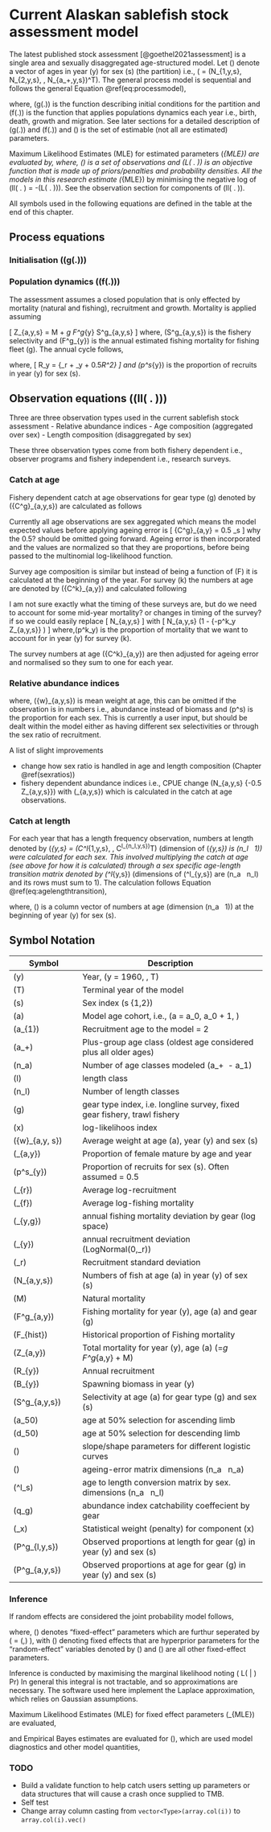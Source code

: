 # Current Alaskan sablefish stock assessment model {#modeldescription}
The latest published stock assessment [@goethel2021assessment] is a single area and sexually disaggregated age-structured model. Let \(\boldsymbol{N_{y,s}}\) denote a vector of ages in year \(y\) for sex \(s\) (the partition) i.e., \(\boldsymbol{N_{y,s}} = (N_{1,y,s}, N_{2,y,s}, \dots, N_{a_+,y,s})^T\). The general process model is sequential and follows the general Equation \@ref(eq:processmodel),

\begin{equation} 
  \boldsymbol{N_{y,s}} = 
  \begin{cases}
  g\left(\boldsymbol{\theta}\right), & y = 1959 \text{ Initial model year}\\
  f\left(\boldsymbol{N_{y-1,s}}|\boldsymbol{\theta}\right), & y > 1959 \\
  \end{cases}
  (\#eq:processmodel)
\end{equation} 
where, \(g(.)\) is the function describing initial conditions for the partition and \(f(.)\) is the function that applies populations dynamics each year i.e., birth, death, growth and migration. See later sections for a detailed description of \(g(.)\) and \(f(.)\) and \(\boldsymbol{\theta}\) is the set of estimable (not all are estimated) parameters.


Maximum Likelihood Estimates (MLE) for estimated parameters \(\widehat{\boldsymbol{\theta}}_{MLE}\) are evaluated by,
\begin{equation}
	\widehat{\boldsymbol{\theta}}_{MLE} = \underset{\boldsymbol{\theta}}{\arg\max} \left( L\left(\boldsymbol{\theta} | \boldsymbol{y^{obs}}\right) \right)
	  (\#eq:observationmodel)
\end{equation}
where, \(\boldsymbol{y^{obs}}\) is a set of observations and \(L\left( . \right)\) is an objective function that is made up of priors/penalties and probability densities. All the models in this research estimate \(\widehat{\boldsymbol{\theta}}_{MLE}\) by minimising the negative log of \(ll\left( . \right) = -\log(L\left( . \right))\). See the observation section for components of \(ll\left( . \right)\).


All symbols used in the following equations are defined in the table at the end of this chapter.

## Process equations {-}

### Initialisation \left(\(g\left(.\right)\)\right) {-}
\begin{align*}
N_{a,1,s} = 
\begin{cases}
R_1, & a = a_1\\
\exp\bigg( \mu_r + \tau_{a_1 - a + 1}\bigg) \exp-\bigg( a - a_1\bigg) \bigg( M + F_{hist} * \mu_{LL} * S^{LL}_{a,1}\bigg), & a_0 < a < a_+\\
\exp( \mu_r) \exp-( a - 1) ( M + F_{hist} * \mu_{LL} * S^{LL}_{a - 1,1})(1 - \exp( M + F_{hist} * \mu_{LL} * S^{LL}_{a - 1,1}))^{-1}, &  a = a_+
\end{cases}
\end{align*}

### Population dynamics \left(\(f\left(.\right)\)\right) {-}
The assessment assumes a closed population that is only effected by mortality (natural and fishing), recruitment and growth. Mortality is applied assuming 

\[
Z_{a,y,s} = M + \sum_g F^g_{y} S^g_{a,y,s}
\]
where, \(S^g_{a,y,s}\) is the fishery selectivity and \(F^g_{y}\) is the annual estimated fishing mortality for fishing fleet \(g\). The annual cycle follows,


\begin{align*}
N_{a,y,s} = 
\begin{cases}
p^s_{y} R_y, & a = a_1\\
N_{a - 1,y - 1,s} \times 
\exp\bigg( -Z_{a - 1,y - 1,s} \bigg), & a_0 < a < a_+\\
\exp\bigg( -Z_{a - 1,y - 1,s} \bigg) + \exp\bigg( -Z_{a,y - 1,s} \bigg), &  a = a_+
\end{cases}
\end{align*}
where,
\[
R_y = \exp\{\mu_r + \tau_y + 0.5\sigma_R^2\}
\]
and \(p^s_{y}\) is the proportion of recruits in year \(y\) for sex \(s\).


## Observation equations (\(ll\left( . \right)\)) {-}
Three are three observation types used in the current sablefish stock assessment
- Relative abundance indices
- Age composition (aggregated over sex)
- Length composition (disaggregated by sex)

These three observation types come from both fishery dependent i.e., observer programs and fishery independent i.e., research surveys.


### Catch at age {-}
Fishery dependent catch at age observations for gear type \(g\) denoted by \({C^g}_{a,y,s}\) are calculated as follows

\begin{equation} 
  {C^g}_{a,y,s} = \frac{F^g_{a,y,s}}{Z_{a,y,s}}   N_{a,y,s} \left(1 - S_{a,y,s} \right)
  (\#eq:catchatage)
\end{equation} 
Currently all age observations are sex aggregated which means the model expected values before applying ageing error is
\[
  {C^g}_{a,y} = 0.5 \sum_s \frac{{C^g}_{a,y,s}}{\sum_a{C^g}_{a,y,s}}
\]
why the 0.5? should be omitted going forward. Ageing error is then incorporated and the values are normalized so that they are proportions, before being passed to the multinomial log-likelihood function.



Survey age composition is similar but instead of being a function of \(F\) it is calculated at the beginning of the year. For survey \(k\) the numbers at age are denoted by \({C^k}_{a,y}\) and calculated following
\begin{equation} 
  {C^k}_{a,y} = \sum_s p^s N_{a,y,s} S^k_{y,a,s}
  (\#eq:surveyage)
\end{equation} 

I am not sure exactly what the timing of these surveys are, but do we need to account for some mid-year mortality? or changes in timing of the survey? if so we could easily replace 
\[
N_{a,y,s}
\]
with
\[
N_{a,y,s} \left(1 - \exp\{-p^k_y Z_{a,y,s}\} \right)
\]
where,\(p^k_y\) is the proportion of mortality that we want to account for in year \(y\) for survey \(k\).

The survey numbers at age \({C^k}_{a,y}\) are then adjusted for ageing error and normalised so they sum to one for each year.


### Relative abundance indices {-}
\begin{equation} 
  \widehat{I}^g_{y} = \sum_s\sum_a p^s N_{a,y,s} \exp \{-0.5 Z_{a,y,s}\} S^g_{y,a,s} \bar{w}_{a,y,s}
  (\#eq:relativeindex)
\end{equation} 
where, \(\bar{w}_{a,y,s}\) is mean weight at age, this can be omitted if the observation is in numbers i.e., abundance instead of biomass and \(p^s\) is the proportion for each sex. This is currently a user input, but should be dealt within the model either as having different sex selectivities or through the sex ratio of recruitment.

A list of slight improvements

- change how sex ratio is handled in age and length composition (Chapter \@ref(sexratios))
- fishery dependent abundance indices i.e., CPUE change \(N_{a,y,s} \exp \{-0.5 Z_{a,y,s}\}\) with \(\boldsymbol{C^g}_{a,y,s}\) which is calculated in the catch at age observations.

### Catch at length {-}

For each year that has a length frequency observation, numbers at length denoted by \(\boldsymbol{C^l}_{y,s} = (C^l_{1,y,s}, \dots, C^l_{n_l,y,s})^T\) (dimension of \(\boldsymbol{C^l}_{y,s}\) is \(n_l \ \times \ 1\)) were calculated for each sex. This involved multiplying the catch at age (see above for how it is calculated) through a sex specific age-length transition matrix denoted by \(\boldsymbol{A}^l_{y,s}\) (dimensions of \(\boldsymbol{A}^l_{y,s}\) are \(n_a \ \times \ n_l\) and its rows must sum to 1). The calculation follows Equation \@ref(eq:agelengthtransition),

\begin{equation} 
  \boldsymbol{C^l}_{y,s} =  \left(\boldsymbol{A}^l_{y,s} \right)^T \ \times \ \boldsymbol{C_{y,s}}
  (\#eq:agelengthtransition)
\end{equation} 
where, \(\boldsymbol{C_{y,s}}\) is a column vector of numbers at age (dimension \(n_a \ \times \ 1\)) at the beginning of year \(y\) for sex \(s\).



<!-- ### Determining selectivities for fisheries and surveys {-} -->
<!-- The ADMB model has a hard coded number of selectivities. Some of them relate to changes in the fishery and so represent time-varying blocks. We want to spell these out and simplify for the TMB model. There are nine selectivities labelled `fish1`, `fish2`, `fish3`, `fish4`, `fish5`, `srv1`, `srv2` and `srv10`. -->


<!-- +----------------------------+-----------------------------------------------------------------------------+ -->
<!-- | label                      | Selectivity description                             -->
<!-- +============================+=============================================================================+ -->
<!-- | `fish1`                    | fixed gear selectivity from 1960-1994 -->
<!-- +----------------------------+-----------------------------------------------------------------------------+ -->
<!-- | `fish2`                    | Not sure if this is used, maybe this is used for `srv6`? -->
<!-- +----------------------------+-----------------------------------------------------------------------------+ -->
<!-- | `fish3`                    | Trawl selectivity from 1960 - \(T\) -->
<!-- +----------------------------+-----------------------------------------------------------------------------+ -->
<!-- | `fish4`                    | fixed gear selectivity from 1995 -\( \ IFQ_y\) (\(IFQ_y\) can = \(T\) -->
<!-- +----------------------------+-----------------------------------------------------------------------------+ -->
<!-- | `fish5`                    | fixed gear selectivity from \(IFQ_y \ - \ T\) if there is post IFQ block -->
<!-- +----------------------------+-----------------------------------------------------------------------------+ -->
<!-- | `srv1`                     | Domestic Longline survey selectivity -->
<!-- +----------------------------+-----------------------------------------------------------------------------+ -->
<!-- | `srv2`                     | Japanese Longline survey selectivity -->
<!-- +----------------------------+-----------------------------------------------------------------------------+ -->

<!-- ### Observations for fisheries and surveys {-} -->

<!-- +----------------------------+-----------------------------------------------------------------------------+ -->
<!-- | label                      | Relative Abundance description                             -->
<!-- +============================+=============================================================================+ -->
<!-- | `srv1`                     | Biomass domestic longline survey uses both `srv1_sel` and `srv10_sel` -->
<!-- +----------------------------+-----------------------------------------------------------------------------+ -->
<!-- | `srv3`                     | Abundance domestic longline survey uses both `srv1_sel` and `srv10_sel` -->
<!-- +----------------------------+-----------------------------------------------------------------------------+ -->
<!-- | `srv2`                     | Biomass survey uses both `srv2_sel` and `srv9_sel` -->
<!-- +----------------------------+-----------------------------------------------------------------------------+ -->
<!-- | `srv4`                     | Abundance survey uses both `srv2_sel` and `srv9_sel` -->
<!-- +----------------------------+-----------------------------------------------------------------------------+ -->
<!-- | `srv5`                     | fixed gear fishery CPUE `fish1_sel`, `fish4_sel`, `fish5_sel` -->
<!-- +----------------------------+-----------------------------------------------------------------------------+ -->
<!-- | `srv6`                     | Japanese LL fishery CPUE -->
<!-- +----------------------------+-----------------------------------------------------------------------------+ -->
<!-- | `srv7`                     | NMFS bottom trawl survey (currently GOA only; fit in model) -->
<!-- +----------------------------+-----------------------------------------------------------------------------+ -->



<!-- +----------------------------+-----------------------------------------------------------------------------+ -->
<!-- | label                      | Composition description                             -->
<!-- +============================+=============================================================================+ -->
<!-- | `ac_fish1`                 | fixed gear Fishery Age Comp (sex aggregated) -->
<!-- +----------------------------+-----------------------------------------------------------------------------+ -->
<!-- | `sc_fish1`                 | fixed gear Fishery LF (sex dis-aggregrated) -->
<!-- +----------------------------+-----------------------------------------------------------------------------+ -->
<!-- | `sc_fish3`                 | Trawl Fishery LF (sex disaggregrated) -->
<!-- +----------------------------+-----------------------------------------------------------------------------+ -->
<!-- | `sc_fish2`                 | LF for japaneses Longline fishery (sex aggregrated) (basically a survey now) -->
<!-- +----------------------------+-----------------------------------------------------------------------------+ -->
<!-- | `sc_fish4`                 | LF for japaneses Longline fishery (sex aggregrated) (basically a survey now) -->
<!-- +----------------------------+-----------------------------------------------------------------------------+ -->
<!-- | `fish_size`                | LF From japaneses trawl survey? (sex aggregrated) -->
<!-- +----------------------------+-----------------------------------------------------------------------------+ -->
<!-- | `ac_srv1`                  | Domestic Longline Survey AF (sex aggregated) -->
<!-- +----------------------------+-----------------------------------------------------------------------------+ -->
<!-- | `sc_srv1`                  | Domestic Longline Survey LF (sex disaggregrated) -->
<!-- +----------------------------+-----------------------------------------------------------------------------+ -->
<!-- | `ac_srv2`                  | Japanese Longline Survey AF (sex aggregated) -->
<!-- +----------------------------+-----------------------------------------------------------------------------+ -->
<!-- | `sc_srv2`                  | Japanese Longline Survey LF (sex disaggregrated) -->
<!-- +----------------------------+-----------------------------------------------------------------------------+ -->
<!-- | `ac_srv7`                  | NMFS bottom trawl survey AF (sex aggregated) -->
<!-- +----------------------------+-----------------------------------------------------------------------------+ -->
<!-- | `sc_srv7`                  | NMFS bottom trawl survey LF (sex disaggregrated) -->
<!-- +----------------------------+-----------------------------------------------------------------------------+ -->

## Symbol Notation {-}
+----------------------------+-----------------------------------------------------------------------------+
| Symbol                     | Description                            
+============================+=============================================================================+
| \(y\)                      | Year, \(y = 1960, \dots, T\) 
+----------------------------+-----------------------------------------------------------------------------+
| \(T\)                      | Terminal year of the model
+----------------------------+-----------------------------------------------------------------------------+
| \(s\)                      | Sex index \(s \in \{1,2\}\)
+----------------------------+-----------------------------------------------------------------------------+
| \(a\)                      | Model age cohort, i.e., \(a = a_0, a_0 + 1, \dots\)
+----------------------------+-----------------------------------------------------------------------------+
| \(a_{1}\)                  | Recruitment age to the model = 2 
+----------------------------+-----------------------------------------------------------------------------+
| \(a_+\)                    | Plus-group age class (oldest age considered plus all older ages)
+----------------------------+-----------------------------------------------------------------------------+
| \(n_a\)                    | Number of age classes modeled \(a_+ \ - a_1\)
+----------------------------+-----------------------------------------------------------------------------+
| \(l\)                      | length class
+----------------------------+-----------------------------------------------------------------------------+
| \(n_l\)                    | Number of length classes
+----------------------------+-----------------------------------------------------------------------------+
| \(g\)                      | gear type index, i.e. longline survey, fixed gear fishery, trawl fishery
+----------------------------+-----------------------------------------------------------------------------+
| \(x\)                      | log-likelihoos index
+----------------------------+-----------------------------------------------------------------------------+
| \(\bar{w}_{a,y, s}\)       | Average weight at age \(a\), year \(y\) and sex \(s\)
+----------------------------+-----------------------------------------------------------------------------+
| \(\phi_{a,y}\)             | Proportion of female mature by age and year
+----------------------------+-----------------------------------------------------------------------------+
| \(p^s_{y}\)                | Proportion of recruits for sex \(s\). Often assumed = 0.5
+----------------------------+-----------------------------------------------------------------------------+
| \(\ln \mu_{r}\)            | Average log-recruitment
+----------------------------+-----------------------------------------------------------------------------+
| \(\ln \mu_{f}\)            | Average log-fishing mortality
+----------------------------+-----------------------------------------------------------------------------+
| \(\phi_{y,g}\)             | annual fishing mortality deviation by gear (log space)
+----------------------------+-----------------------------------------------------------------------------+
| \(\tau_{y}\)               | annual recruitment deviation \(\sim LogNormal\left(0,\sigma_r\right)\)
+----------------------------+-----------------------------------------------------------------------------+
| \(\sigma_r\)               | Recruitment standard deviation
+----------------------------+-----------------------------------------------------------------------------+
| \(N_{a,y,s}\)              | Numbers of fish at age \(a\) in year \(y\) of sex \(s\)
+----------------------------+-----------------------------------------------------------------------------+
| \(M\)                      | Natural mortality
+----------------------------+-----------------------------------------------------------------------------+
| \(F^g_{a,y}\)              | Fishing mortality for year \(y\), age \(a\) and gear \(g\)
+----------------------------+-----------------------------------------------------------------------------+
| \(F_{hist}\)               | Historical proportion of Fishing mortality 
+----------------------------+-----------------------------------------------------------------------------+
| \(Z_{a,y}\)                | Total mortality for year \(y\), age \(a\) \(=\sum\limits_g F^g_{a,y} + M\)
+----------------------------+-----------------------------------------------------------------------------+
| \(R_{y}\)                  | Annual recruitment
+----------------------------+-----------------------------------------------------------------------------+
| \(B_{y}\)                  | Spawning biomass in year \(y\)
+----------------------------+-----------------------------------------------------------------------------+
| \(S^g_{a,y,s}\)            | Selectivity at age \(a\) for gear type \(g\) and sex \(s\)
+----------------------------+-----------------------------------------------------------------------------+
| \(a_50\)                   | age at 50\% selection for ascending limb 
+----------------------------+-----------------------------------------------------------------------------+
| \(d_50\)                   | age at 50\% selection for descending limb 
+----------------------------+-----------------------------------------------------------------------------+
| \(\delta\)                 | slope/shape parameters for different logistic curves
+----------------------------+-----------------------------------------------------------------------------+
| \(\boldsymbol{A}\)         | ageing-error matrix dimensions \(n_a \ \times \ n_a\)
+----------------------------+-----------------------------------------------------------------------------+
| \(\boldsymbol{A}^l_s\)     | age to length conversion matrix by sex. dimensions  \(n_a \ \times \ n_l\)
+----------------------------+-----------------------------------------------------------------------------+
| \(q_g\)                    | abundance index catchability coeffecient by gear
+----------------------------+-----------------------------------------------------------------------------+
| \(\lambda_x\)              | Statistical weight (penalty) for component \(x\)
+----------------------------+-----------------------------------------------------------------------------+
| \(P^g_{l,y,s}\)            | Observed proportions at length for gear \(g\) in year \(y\) and sex \(s\)
+----------------------------+-----------------------------------------------------------------------------+
| \(P^g_{a,y,s}\)            | Observed proportions at age for gear \(g\) in year \(y\) and sex \(s\)
+----------------------------+-----------------------------------------------------------------------------+


### Inference {-}
If random effects are considered the joint probability model follows,
	\begin{equation}
	Pr\left[ \boldsymbol{y^{obs}}, \boldsymbol{u}| \boldsymbol{\theta} \right]  = Pr\left[\boldsymbol{y^{obs}} |\boldsymbol{\theta^f}, \boldsymbol{u} \right] Pr\left[\boldsymbol{u} |\boldsymbol{\theta^h} \right] 
	\end{equation}

where, \(\boldsymbol{\theta}\) denotes "fixed-effect" parameters which are furthur seperated by \(\boldsymbol{\theta} = (\boldsymbol{\theta^f},\boldsymbol{\theta^h}) \), with \(\boldsymbol{\theta^h}\) denoting fixed effects that are hyperprior parameters for the "random-effect" variables denoted by \(\boldsymbol{u}\) and \(\boldsymbol{\theta^f}\) are all other fixed-effect parameters.

Inference is conducted by maximising the marginal likelihood noting \( L\left(\boldsymbol{\theta} | \boldsymbol{y^{obs}} \right) \propto Pr\left[ \boldsymbol{y^{obs}} | \boldsymbol{\theta} \right]\)
	\begin{equation}\label{eq:marginal_ll}
	L\left(\boldsymbol{\theta} | \boldsymbol{y^{obs}}\right) = \int \left(Pr\left[\boldsymbol{y^{obs}} |\boldsymbol{\theta^f}, \boldsymbol{\theta^g}, \boldsymbol{u} \right] Pr\left[\boldsymbol{u} |\boldsymbol{\theta^h} \right] \right) \boldsymbol{du}
	\end{equation}
In general this integral is not tractable, and so approximations are necessary. The software used here implement the Laplace approximation, which relies on Gaussian assumptions.

Maximum Likelihood Estimates (MLE) for fixed effect parameters \(\widehat{\boldsymbol{\theta}}_{MLE}\) are evaluated,
\begin{equation}
	\widehat{\boldsymbol{\theta}}_{MLE} = \underset{\boldsymbol{\theta}}{\arg\max} \left( L\left(\boldsymbol{\theta} | \boldsymbol{y^{obs}}\right) \right)
\end{equation}

and Empirical Bayes estimates are evaluated for \(\widehat{\boldsymbol{u}}\), which are used model diagnostics and other model quantities,
\begin{equation}
\widehat{\boldsymbol{u}} = \underset{\boldsymbol{u}}{\arg\max} \left( Pr\left[ \boldsymbol{y^{obs}}, \boldsymbol{u}| \widehat{\boldsymbol{\theta}}_{MLE} \right] \right)
\end{equation}


### TODO {-}
- Build a validate function to help catch users setting up parameters or data structures that will cause a crash once supplied to TMB.
- Self test
- Change array column casting from `vector<Type>(array.col(i))` to `array.col(i).vec()`
